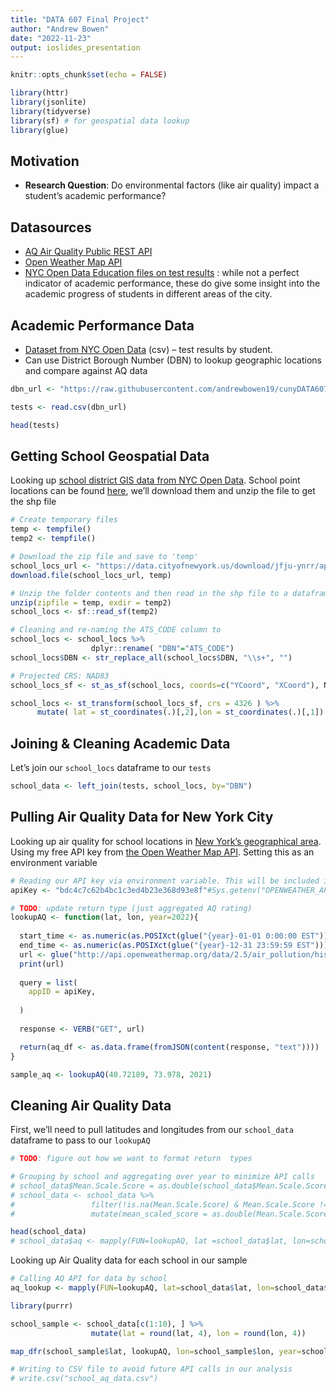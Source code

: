 ```yaml
---
title: "DATA 607 Final Project"
author: "Andrew Bowen"
date: "2022-11-23"
output: ioslides_presentation
---
```


```r
knitr::opts_chunk$set(echo = FALSE)
```

```r
library(httr)
library(jsonlite)
library(tidyverse)
library(sf) # for geospatial data lookup
library(glue)
```
## Motivation
- **Research Question**: Do environmental factors (like air quality) impact a student's academic performance?

## Datasources
- [AQ Air Quality Public REST API](https://docs.openaq.org/reference/introduction-1)
- [Open Weather Map API](https://openweathermap.org/api)
- [NYC Open Data Education files on test results](https://data.cityofnewyork.us/browse?category=Education&q=Test&sortBy=relevance) : while not a perfect indicator of academic performance, these do give some insight into the academic progress of students in different areas of the city.

## Academic Performance Data
- [Dataset from NYC Open Data](https://data.cityofnewyork.us/Education/2006-2012-Math-Test-Results-All-Students/3mrr-8h5c/data) (csv) -- test results by student.
- Can use District Borough Number (DBN) to lookup geographic locations and compare against AQ data
```r
dbn_url <- "https://raw.githubusercontent.com/andrewbowen19/cunyDATA607/main/projects/final_project/2006_-_2012__Math_Test_Results__-_All_Students.csv"

tests <- read.csv(dbn_url)

head(tests)
```



## Getting School Geospatial Data
Looking up [school district GIS data from NYC Open Data](https://data.cityofnewyork.us/Education/School-Districts/r8nu-ymqj). School point locations can be found [here](https://data.cityofnewyork.us/Education/School-Point-Locations/jfju-ynrr), we'll download them and unzip the file to get the shp file
```r
# Create temporary files
temp <- tempfile()
temp2 <- tempfile()

# Download the zip file and save to 'temp' 
school_locs_url <- "https://data.cityofnewyork.us/download/jfju-ynrr/application%2Fzip"
download.file(school_locs_url, temp)

# Unzip the folder contents and then read in the shp file to a dataframe
unzip(zipfile = temp, exdir = temp2)
school_locs <- sf::read_sf(temp2)
```

```r
# Cleaning and re-naming the ATS_CODE column to 
school_locs <- school_locs %>% 
                  dplyr::rename( "DBN"="ATS_CODE")
school_locs$DBN <- str_replace_all(school_locs$DBN, "\\s+", "")

# Projected CRS: NAD83
school_locs_sf <- st_as_sf(school_locs, coords=c("YCoord", "XCoord"), NAD83)

school_locs <- st_transform(school_locs_sf, crs = 4326 ) %>%
      mutate( lat = st_coordinates(.)[,2],lon = st_coordinates(.)[,1])
```

## Joining & Cleaning Academic Data
Let's join our `school_locs` dataframe to our `tests` 
```r
school_data <- left_join(tests, school_locs, by="DBN")
```

## Pulling Air Quality Data for New York City

Looking up air quality for school locations in [New York's geographical area](https://www.latlong.net/place/new-york-city-ny-usa-1848.html). Using my free API key from [the Open Weather Map API](https://openweathermap.org/api). Setting this as an environment variable
```r
# Reading our API key via environment variable. This will be included in submission for reproduction
apiKey <- "bdc4c7c62b4bc1c3ed4b23e368d93e8f"#Sys.getenv("OPENWEATHER_API_KEY")

# TODO: update return type (just aggregated AQ rating)
lookupAQ <- function(lat, lon, year=2022){
  
  start_time <- as.numeric(as.POSIXct(glue("{year}-01-01 0:00:00 EST")))
  end_time <- as.numeric(as.POSIXct(glue("{year}-12-31 23:59:59 EST")))
  url <- glue("http://api.openweathermap.org/data/2.5/air_pollution/history?lat={lat}&lon={lon}&start={start_time}&end={end_time}&appid={apiKey}")
  print(url)
  
  query = list(
    appID = apiKey, 
    
  )
  
  response <- VERB("GET", url)

  return(aq_df <- as.data.frame(fromJSON(content(response, "text"))))
}

sample_aq <- lookupAQ(40.72189, 73.978, 2021)

```


## Cleaning Air Quality Data
First, we'll need to pull latitudes and longitudes from our `school_data` dataframe to pass to our `lookupAQ` 
```r
# TODO: figure out how we want to format return  types 

# Grouping by school and aggregating over year to minimize API calls
# school_data$Mean.Scale.Score = as.double(school_data$Mean.Scale.Score)
# school_data <- school_data %>%
#                 filter(!is.na(Mean.Scale.Score) & Mean.Scale.Score != "s") %>%
#                 mutate(mean_scaled_score = as.double(Mean.Scale.Score))

head(school_data)
# school_data$aq <- mapply(FUN=lookupAQ, lat =school_data$lat, lon=school_data$lon, year=school_data$Year)
```

Looking up Air Quality data for each school in our sample
```r
# Calling AQ API for data by school
aq_lookup <- mapply(FUN=lookupAQ, lat=school_data$lat, lon=school_data$lon,     year=school_data$Year)
```

```r
library(purrr)

school_sample <- school_data[c(1:10), ] %>%
                  mutate(lat = round(lat, 4), lon = round(lon, 4))

map_dfr(school_sample$lat, lookupAQ, lon=school_sample$lon, year=school_sample$Year)
```



```r
# Writing to CSV file to avoid future API calls in our analysis
# write.csv("school_aq_data.csv")
```




